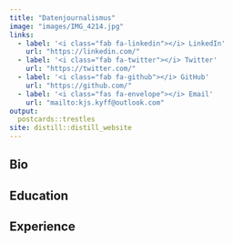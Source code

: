 ```yaml
---
title: "Datenjournalismus"
image: "images/IMG_4214.jpg"
links:
  - label: '<i class="fab fa-linkedin"></i> LinkedIn'
    url: "https://linkedin.com/"
  - label: '<i class="fab fa-twitter"></i> Twitter'
    url: "https://twitter.com/"
  - label: '<i class="fab fa-github"></i> GitHub'
    url: "https://github.com/"
  - label: '<i class="fas fa-envelope"></i> Email'
    url: "mailto:kjs.kyff@outlook.com"
output:
  postcards::trestles
site: distill::distill_website
---
```

 
## Bio



## Education


## Experience


